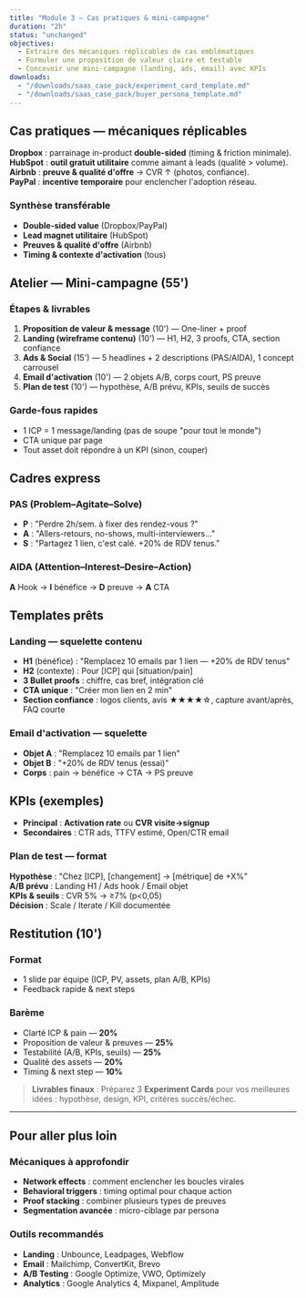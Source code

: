 ```yaml
---
title: "Module 3 — Cas pratiques & mini-campagne"
duration: "2h"
status: "unchanged"
objectives:
  - Extraire des mécaniques réplicables de cas emblématiques
  - Formuler une proposition de valeur claire et testable
  - Concevoir une mini-campagne (landing, ads, email) avec KPIs
downloads:
  - "/downloads/saas_case_pack/experiment_card_template.md"
  - "/downloads/saas_case_pack/buyer_persona_template.md"
---
```


## Cas pratiques — mécaniques réplicables

**Dropbox** : parrainage in-product **double-sided** (timing & friction minimale).  
**HubSpot** : **outil gratuit utilitaire** comme aimant à leads (qualité > volume).  
**Airbnb** : **preuve & qualité d'offre** → CVR ↑ (photos, confiance).  
**PayPal** : **incentive temporaire** pour enclencher l'adoption réseau.

### Synthèse transférable
- **Double-sided value** (Dropbox/PayPal)
- **Lead magnet utilitaire** (HubSpot) 
- **Preuves & qualité d'offre** (Airbnb)
- **Timing & contexte d'activation** (tous)

## Atelier — Mini-campagne (55')

### Étapes & livrables

1) **Proposition de valeur & message** (10') — One-liner + proof  
2) **Landing (wireframe contenu)** (10') — H1, H2, 3 proofs, CTA, section confiance  
3) **Ads & Social** (15') — 5 headlines + 2 descriptions (PAS/AIDA), 1 concept carrousel  
4) **Email d'activation** (10') — 2 objets A/B, corps court, PS preuve  
5) **Plan de test** (10') — hypothèse, A/B prévu, KPIs, seuils de succès

### Garde-fous rapides
- 1 ICP = 1 message/landing (pas de soupe "pour tout le monde")
- CTA unique par page
- Tout asset doit répondre à un KPI (sinon, couper)

## Cadres express

### PAS (Problem–Agitate–Solve)
- **P** : "Perdre 2h/sem. à fixer des rendez-vous ?"
- **A** : "Allers-retours, no-shows, multi-interviewers…"  
- **S** : "Partagez 1 lien, c'est calé. +20% de RDV tenus."

### AIDA (Attention–Interest–Desire–Action)
**A** Hook → **I** bénéfice → **D** preuve → **A** CTA

## Templates prêts

### Landing — squelette contenu
- **H1** (bénéfice) : "Remplacez 10 emails par 1 lien — +20% de RDV tenus"
- **H2** (contexte) : Pour [ICP] qui [situation/pain]
- **3 Bullet proofs** : chiffre, cas bref, intégration clé
- **CTA unique** : "Créer mon lien en 2 min"
- **Section confiance** : logos clients, avis ★★★★☆, capture avant/après, FAQ courte

### Email d'activation — squelette
- **Objet A** : "Remplacez 10 emails par 1 lien"
- **Objet B** : "+20% de RDV tenus (essai)"
- **Corps** : pain → bénéfice → CTA → PS preuve

## KPIs (exemples)

- **Principal** : **Activation rate** ou **CVR visite→signup**
- **Secondaires** : CTR ads, TTFV estimé, Open/CTR email

### Plan de test — format
**Hypothèse** : "Chez [ICP], [changement] → [métrique] de +X%"  
**A/B prévu** : Landing H1 / Ads hook / Email objet  
**KPIs & seuils** : CVR 5% → ≥7% (p<0,05)  
**Décision** : Scale / Iterate / Kill documentée

## Restitution (10')

### Format
- 1 slide par équipe (ICP, PV, assets, plan A/B, KPIs)
- Feedback rapide & next steps

### Barème
- Clarté ICP & pain — **20%**
- Proposition de valeur & preuves — **25%**  
- Testabilité (A/B, KPIs, seuils) — **25%**
- Qualité des assets — **20%**
- Timing & next step — **10%**

> **Livrables finaux** : Préparez 3 **Experiment Cards** pour vos meilleures idées : hypothèse, design, KPI, critères succès/échec.

---

## Pour aller plus loin

### Mécaniques à approfondir
- **Network effects** : comment enclencher les boucles virales
- **Behavioral triggers** : timing optimal pour chaque action
- **Proof stacking** : combiner plusieurs types de preuves
- **Segmentation avancée** : micro-ciblage par persona

### Outils recommandés
- **Landing** : Unbounce, Leadpages, Webflow
- **Email** : Mailchimp, ConvertKit, Brevo  
- **A/B Testing** : Google Optimize, VWO, Optimizely
- **Analytics** : Google Analytics 4, Mixpanel, Amplitude
